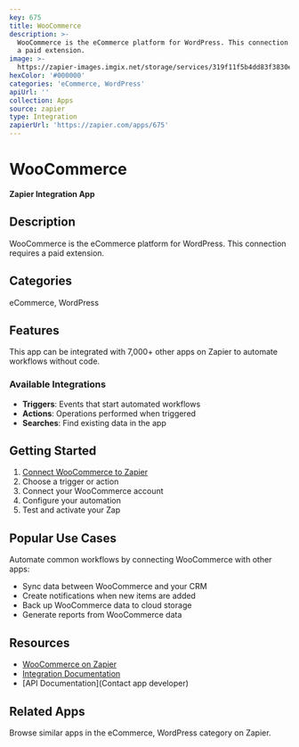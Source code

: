 ```yaml
---
key: 675
title: WooCommerce
description: >-
  WooCommerce is the eCommerce platform for WordPress. This connection requires
  a paid extension.
image: >-
  https://zapier-images.imgix.net/storage/services/319f11f5b4dd83f3830e14b0577b6d5d.png?auto=format%2Ccompress&ixlib=python-3.0.0&q=50
hexColor: '#000000'
categories: 'eCommerce, WordPress'
apiUrl: ''
collection: Apps
source: zapier
type: Integration
zapierUrl: 'https://zapier.com/apps/675'
---
```

# WooCommerce

**Zapier Integration App**

## Description

WooCommerce is the eCommerce platform for WordPress. This connection requires a paid extension.

## Categories

eCommerce, WordPress

## Features

This app can be integrated with 7,000+ other apps on Zapier to automate workflows without code.

### Available Integrations

- **Triggers**: Events that start automated workflows
- **Actions**: Operations performed when triggered
- **Searches**: Find existing data in the app

## Getting Started

1. [Connect WooCommerce to Zapier](https://zapier.com/apps/675)
2. Choose a trigger or action
3. Connect your WooCommerce account
4. Configure your automation
5. Test and activate your Zap

## Popular Use Cases

Automate common workflows by connecting WooCommerce with other apps:

- Sync data between WooCommerce and your CRM
- Create notifications when new items are added
- Back up WooCommerce data to cloud storage
- Generate reports from WooCommerce data

## Resources

- [WooCommerce on Zapier](https://zapier.com/apps/675)
- [Integration Documentation](https://zapier.com/apps/675/integrations)
- [API Documentation](Contact app developer)

## Related Apps

Browse similar apps in the eCommerce, WordPress category on Zapier.

